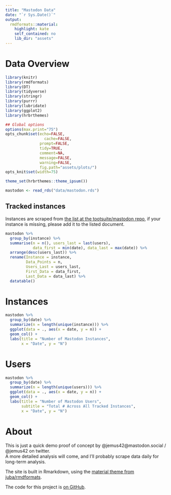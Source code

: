 ```yaml
---
title: "Mastodon Data"
date: "`r Sys.Date()`"
output:
  rmdformats::material:
    highlight: kate
    self_contained: no
    lib_dir: "assets"
---
```


# Data Overview

```r
library(knitr)
library(rmdformats)
library(DT)
library(tidyverse)
library(stringr)
library(purrr)
library(lubridate)
library(ggplot2)
library(hrbrthemes)

## Global options
options(max.print="75")
opts_chunk$set(echo=FALSE,
	             cache=FALSE,
               prompt=FALSE,
               tidy=TRUE,
               comment=NA,
               message=FALSE,
               warning=FALSE,
               fig.path="assets/plots/")
opts_knit$set(width=75)

theme_set(hrbrthemes::theme_ipsum())
```

```r
mastodon <- read_rds("data/mastodon.rds")
```

## Tracked instances

Instances are scraped from [the list at  the tootsuite/mastodon repo](https://github.com/tootsuite/mastodon/blob/master/docs/Using-Mastodon/List-of-Mastodon-instances.md), if your instance is missing, please add it to the listed document.

```r
mastodon %>%
  group_by(instance) %>%
  summarise(n = n(), users_last = last(users), 
            data_first = min(date), data_last = max(date)) %>%
  arrange(desc(users_last)) %>%
  rename(Instance = instance,
         Data_Points = n,
         Users_Last = users_last,
         First_Data = data_first,
         Last_Data = data_last) %>%
  datatable()
```

# Instances

```r
mastodon %>% 
  group_by(date) %>%
  summarize(n = length(unique(instance))) %>%
  ggplot(data = ., aes(x = date, y = n)) +
  geom_col() +
  labs(title = "Number of Mastodon Instances",
       x = "Date", y = "N")
```


# Users

```r
mastodon %>% 
  group_by(date) %>%
  summarize(n = length(unique(users))) %>%
  ggplot(data = ., aes(x = date, y = n)) +
  geom_col() +
  labs(title = "Number of Mastodon Users",
       subtitle = "Total # Across All Tracked Instances",
       x = "Date", y = "N")
```


# About

This is just a quick demo proof of concept by @jemus42@mastodon.social / @jemus42 on twitter.  
A more detailed analysis will come, and I'll probably scrape data daily for long-term analysis.

The site is built in Rmarkdown, using the [material theme from juba/rmdformats](https://github.com/juba/rmdformats#material-format).

The code for this project is [on GitHub](https://github.com/jemus42/mastodon-instance-stats).
